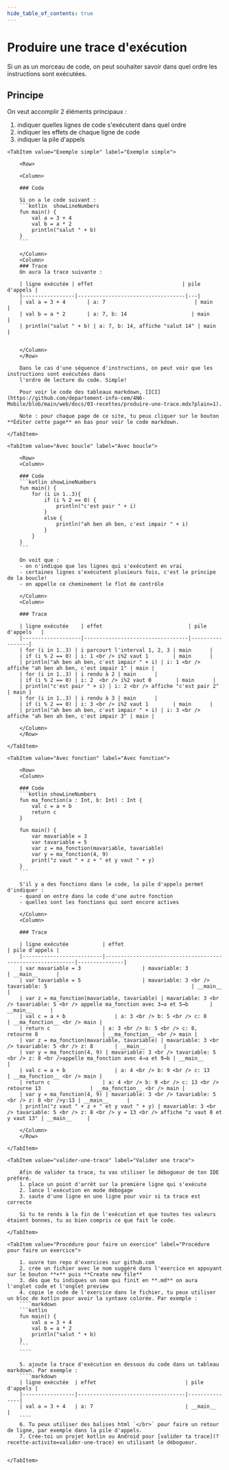 ```yaml
---
hide_table_of_contents: true
---
```


# Produire une trace d'exécution

Si un as un morceau de code, on peut souhaiter savoir dans quel ordre les instructions sont exécutées.

## Principe

On veut accomplir 2 éléments principaux :
1. indiquer quelles lignes de code s'exécutent dans quel ordre
2. indiquer les effets de chaque ligne de code
3. indiquer la pile d'appels

<Tabs queryString="recette-activite">

    <TabItem value="Exemple simple" label="Exemple simple">

        <Row>

        <Column>

        ### Code

        Si on a le code suivant :
        ```kotlin  showLineNumbers
        fun main() {
            val a = 3 + 4
            val b = a * 2
            println("salut " + b)
        }
        ```

        </Column>
        <Column>
        ### Trace
        On aura la trace suivante :

        | ligne exécutée | effet                             | pile d'appels |
        |-----------------|-----------------------------------|---|
        | val a = 3 + 4       | a: 7                             | main          |
        | val b = a * 2       | a: 7, b: 14                     | main          |
        | println("salut " + b) | a: 7, b: 14, affiche "salut 14" | main          |


        </Column>
        </Row>

        Dans le cas d'une séquence d'instructions, on peut voir que les instructions sont exécutées dans
        l'ordre de lecture du code. Simple!

        Pour voir le code des tableaux markdown, [ICI](https://github.com/departement-info-cem/4N6-Mobile/blob/main/web/docs/03-recettes/produire-une-trace.mdx?plain=1).

        Note : pour chaque page de ce site, tu peux cliquer sur le bouton **Éditer cette page** en bas pour voir le code markdown.

    </TabItem>

    <TabItem value="Avec boucle" label="Avec boucle">

        <Row>
        <Column>

        ### Code
        ```kotlin showLineNumbers
        fun main() {
            for (i in 1..3){
                if (i % 2 == 0) {
                    println("c'est pair " + i)
                }
                else {
                    println("ah ben ah ben, c'est impair " + i)
                }
            }
        }
        ```

        On voit que :
        - on n'indique que les lignes qui s'exécutent en vrai
        - certaines lignes s'exécutent plusieurs fois, c'est le principe de la boucle!
        - on appelle ce cheminement le flot de contrôle

        </Column>
        <Column>

        ### Trace

        | ligne exécutée    | effet                            | pile d'appels   |
        |-------------------|----------------------------------|-----------------|
        | for (i in 1..3) | i parcourt l'interval 1, 2, 3 | main      |
        | if (i % 2 == 0) | i: 1 <br /> i%2 vaut 1        | main      |
        | println("ah ben ah ben, c'est impair " + i) | i: 1 <br /> affiche "ah ben ah ben, c'est impair 1" | main |
        | for (i in 1..3) | i rendu à 2 | main      |
        | if (i % 2 == 0) | i: 2  <br /> i%2 vaut 0        | main      |
        | println("c'est pair " + i) | i: 2 <br /> affiche "c'est pair 2" | main |
        | for (i in 1..3) | i rendu à 3 | main      |
        | if (i % 2 == 0) | i: 3 <br /> i%2 vaut 1        | main      |
        | println("ah ben ah ben, c'est impair " + i) | i: 3 <br /> affiche "ah ben ah ben, c'est impair 3" | main |

        </Column>
        </Row>

    </TabItem>

    <TabItem value="Avec fonction" label="Avec fonction">

        <Row>
        <Column>

        ### Code
        ```kotlin showLineNumbers
        fun ma_fonction(a : Int, b: Int) : Int {
            val c = a + b
            return c
        }

        fun main() {
            var mavariable = 3
            var tavariable = 5
            var z = ma_fonction(mavariable, tavariable)
            var y = ma_fonction(4, 9)
            print("z vaut " + z + " et y vaut " + y)
        }
        ```

        S'il y a des fonctions dans le code, la pile d'appels permet d'indiquer :
        - quand on entre dans le code d'une autre fonction
        - quelles sont les fonctions qui sont encore actives

        </Column>
        <Column>

        ### Trace

        | ligne exécutée           | effet                                                      | pile d'appels |
        |--------------------------|------------------------------------------------------------|---------------|
        | var mavariable = 3                    | mavariable: 3                                                    | __main__      |
        | var tavariable = 5                    | mavariable: 3 <br /> tavariable: 5                                               | __main__      |
        | var z = ma_fonction(mavariable, tavariable) | mavariable: 3 <br /> tavariable: 5 <br /> appelle ma_fonction avec 3→a et 5→b       | __main__      |
        | val c = a + b                | a: 3 <br /> b: 5 <br /> c: 8                                        | __ma_fonction__ <br /> main |
        | return c                 | a: 3 <br /> b: 5 <br /> c: 8, retourne 8                     | __ma_fonction__ <br /> main |
        | var z = ma_fonction(mavariable, tavariable) | mavariable: 3 <br /> tavariable: 5 <br /> z: 8       | __main__      |
        | var y = ma_fonction(4, 9) | mavariable: 3 <br /> tavariable: 5 <br /> z: 8 <br />appelle ma_fonction avec 4→a et 9→b | __main__      |
        | val c = a + b                | a: 4 <br /> b: 9 <br /> c: 13                                       | __ma_fonction__ <br /> main |
        | return c                 | a: 4 <br /> b: 9 <br /> c: 13 <br /> retourne 13                | __ma_fonction__ <br /> main |
        | var y = ma_fonction(4, 9) | mavariable: 3 <br /> tavariable: 5 <br /> z: 8 <br />y:13 | __main__      |
        | println("z vaut " + z + " et y vaut " + y) | mavariable: 3 <br /> tavariable: 5 <br /> z: 8 <br /> y = 13 <br /> affiche "z vaut 8 et y vaut 13" | __main__     |

        </Column>
        </Row>

    </TabItem>

    <TabItem value="valider-une-trace" label="Valider une trace">

        Afin de valider ta trace, tu vas utiliser le débogueur de ton IDE préféré.
        1. place un point d'arrêt sur la première ligne qui s'exécute
        2. lance l'exécution en mode débogage
        3. saute d'une ligne en une ligne pour voir si ta trace est correcte

        Si tu te rends à la fin de l'exécution et que toutes tes valeurs étaient bonnes, tu as bien compris ce que fait le code.

    </TabItem>

    <TabItem value="Procédure pour faire un exercice" label="Procédure pour faire un exercice">

        1. ouvre ton repo d'exercices sur github.com
        2. crée un fichier avec le nom suggéré dans l'exercice en appuyant sur le bouton **+** puis **Create new file**
        3. dès que tu indiques un nom qui finit en **.md** on aura l'onglet code et l'onglet preview
        4. copie le code de l'exercice dans le fichier, tu peux utiliser un bloc de kotlin pour avoir la syntaxe colorée. Par exemple :
        ````markdown
        ```kotlin
        fun main() {
            val a = 3 + 4
            val b = a * 2
            println("salut " + b)
        }
        ```
        ````

        5. ajoute la trace d'exécution en dessous du code dans un tableau markdown. Par exemple :
        ````markdown
        | ligne exécutée  | effet                             | pile d'appels |
        |-----------------|-----------------------------------|---------------|
        | val a = 3 + 4   | a: 7                              | __main__      |
        ````
        6. Tu peux utiliser des balises html `</br>` pour faire un retour de ligne, par exemple dans la pile d'appels.
        7. Crée-toi un projet kotlin ou Android pour [valider ta trace](?recette-activite=valider-une-trace) en utilisant le débogueur.


    </TabItem>
</Tabs>
